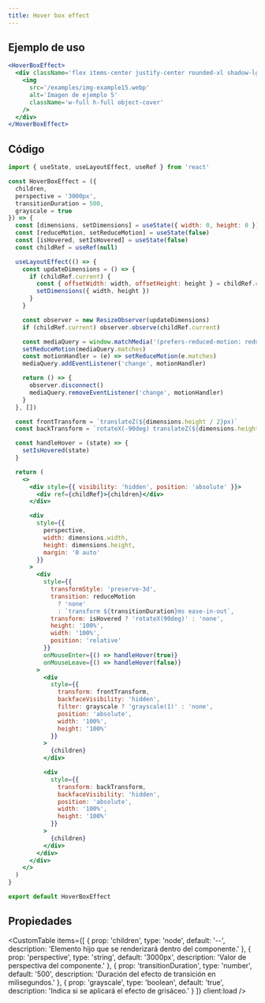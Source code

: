 ```yaml
---
title: Hover box effect
---
```



<div className='flex items-center justify-center mx-auto not-prose'>
  <Alert
    title='Pista'
    content='Haz hover sobre el componente para ver el efecto de rotación 📦.'
    type='default'
    styleVariant='bordered'
    client:load
  />
</div>

<DemoHoverBoxEffect client:load />

## Ejemplo de uso

<CodeBlock client:load>

```jsx
<HoverBoxEffect>
  <div className='flex items-center justify-center rounded-xl shadow-lg h-[300px] w-[300px]'>
    <img
      src='/examples/img-example15.webp'
      alt='Imagen de ejemplo 5'
      className='w-full h-full object-cover'
    />
  </div>
</HoverBoxEffect>
```

</CodeBlock>

## Código

<CodeBlock client:load>

```jsx
import { useState, useLayoutEffect, useRef } from 'react'

const HoverBoxEffect = ({
  children,
  perspective = '3000px',
  transitionDuration = 500,
  grayscale = true
}) => {
  const [dimensions, setDimensions] = useState({ width: 0, height: 0 })
  const [reduceMotion, setReduceMotion] = useState(false)
  const [isHovered, setIsHovered] = useState(false)
  const childRef = useRef(null)

  useLayoutEffect(() => {
    const updateDimensions = () => {
      if (childRef.current) {
        const { offsetWidth: width, offsetHeight: height } = childRef.current
        setDimensions({ width, height })
      }
    }

    const observer = new ResizeObserver(updateDimensions)
    if (childRef.current) observer.observe(childRef.current)

    const mediaQuery = window.matchMedia('(prefers-reduced-motion: reduce)')
    setReduceMotion(mediaQuery.matches)
    const motionHandler = (e) => setReduceMotion(e.matches)
    mediaQuery.addEventListener('change', motionHandler)

    return () => {
      observer.disconnect()
      mediaQuery.removeEventListener('change', motionHandler)
    }
  }, [])

  const frontTransform = `translateZ(${dimensions.height / 2}px)`
  const backTransform = `rotateX(-90deg) translateZ(${dimensions.height / 2}px)`

  const handleHover = (state) => {
    setIsHovered(state)
  }

  return (
    <>
      <div style={{ visibility: 'hidden', position: 'absolute' }}>
        <div ref={childRef}>{children}</div>
      </div>

      <div
        style={{
          perspective,
          width: dimensions.width,
          height: dimensions.height,
          margin: '0 auto'
        }}
      >
        <div
          style={{
            transformStyle: 'preserve-3d',
            transition: reduceMotion
              ? 'none'
              : `transform ${transitionDuration}ms ease-in-out`,
            transform: isHovered ? 'rotateX(90deg)' : 'none',
            height: '100%',
            width: '100%',
            position: 'relative'
          }}
          onMouseEnter={() => handleHover(true)}
          onMouseLeave={() => handleHover(false)}
        >
          <div
            style={{
              transform: frontTransform,
              backfaceVisibility: 'hidden',
              filter: grayscale ? 'grayscale(1)' : 'none',
              position: 'absolute',
              width: '100%',
              height: '100%'
            }}
          >
            {children}
          </div>

          <div
            style={{
              transform: backTransform,
              backfaceVisibility: 'hidden',
              position: 'absolute',
              width: '100%',
              height: '100%'
            }}
          >
            {children}
          </div>
        </div>
      </div>
    </>
  )
}

export default HoverBoxEffect
```

</CodeBlock>

## Propiedades

<CustomTable
  items={[
    {
      prop: 'children',
      type: 'node',
      default: '--',
      description: 'Elemento hijo que se renderizará dentro del componente.'
    },
    {
      prop: 'perspective',
      type: 'string',
      default: '3000px',
      description: 'Valor de perspectiva del componente.'
    },
    {
      prop: 'transitionDuration',
      type: 'number',
      default: '500',
      description: 'Duración del efecto de transición en milisegundos.'
    },
    {
      prop: 'grayscale',
      type: 'boolean',
      default: 'true',
      description: 'Indica si se aplicará el efecto de grisáceo.'
    }
  ]}
  client:load
/>
